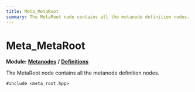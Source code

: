 ```yaml
---
title: Meta_MetaRoot
summary: The MetaRoot node contains all the metanode definition nodes. 
---
```


# Meta_MetaRoot

**Module:** **[Metanodes](../../modules/metanodes/index.mdx)** **/** **[Definitions](../../modules/metanodes/definitions.mdx)**

The MetaRoot node contains all the metanode definition nodes. 

`#include <meta_root.hpp>`
